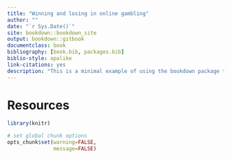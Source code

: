 ```yaml
--- 
title: "Winning and losing in online gambling"
author: ""
date: "`r Sys.Date()`"
site: bookdown::bookdown_site
output: bookdown::gitbook
documentclass: book
bibliography: [book.bib, packages.bib]
biblio-style: apalike
link-citations: yes
description: "This is a minimal example of using the bookdown package to write a book. The output format for this example is bookdown::gitbook."
---
```


# Resources

```r
library(knitr)

# set global chunk options
opts_chunk$set(warning=FALSE,
               message=FALSE)
```

